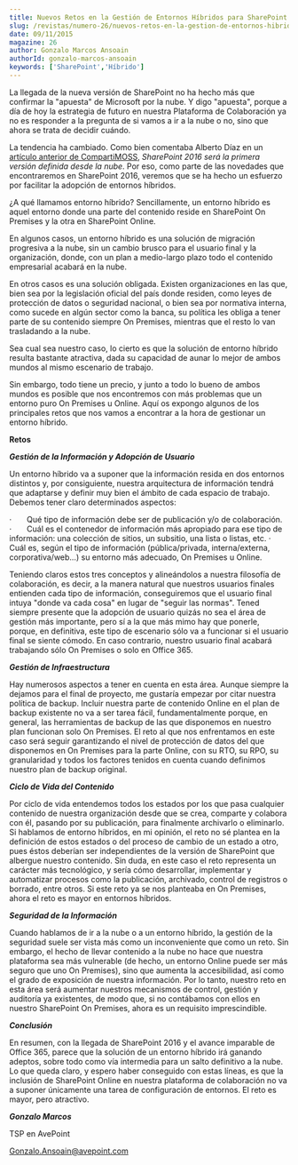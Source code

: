 ```yaml
---
title: Nuevos Retos en la Gestión de Entornos Híbridos para SharePoint 2016
slug: /revistas/numero-26/nuevos-retos-en-la-gestion-de-entornos-hibridos-para-sharepoint-2016
date: 09/11/2015
magazine: 26
author: Gonzalo Marcos Ansoain
authorId: gonzalo-marcos-ansoain
keywords: ['SharePoint','Híbrido']
---
```






La llegada de la nueva versión de SharePoint no ha hecho más que confirmar la "apuesta" de Microsoft por la nube. Y digo "apuesta", porque a día de hoy la estrategia de futuro en nuestra Plataforma de Colaboración ya no es responder a la pregunta de si vamos a ir a la nube o no, sino que ahora se trata de decidir cuándo.

La tendencia ha cambiado. Como bien comentaba Alberto Díaz en un [artículo anterior de CompartiMOSS](/revistas/numero-24/que-sabemos-de-sharepoint-2016), *SharePoint 2016 será la primera versión definida desde la nube*. Por eso, como parte de las novedades que encontraremos en SharePoint 2016, veremos que se ha hecho un esfuerzo por facilitar la adopción de entornos híbridos.

¿A qué llamamos entorno híbrido? Sencillamente, un entorno híbrido es aquel entorno donde una parte del contenido reside en SharePoint On Premises y la otra en SharePoint Online.

En algunos casos, un entorno híbrido es una solución de migración progresiva a la nube, sin un cambio brusco para el usuario final y la organización, donde, con un plan a medio-largo plazo todo el contenido empresarial acabará en la nube.

En otros casos es una solución obligada. Existen organizaciones en las que, bien sea por la legislación oficial del país donde residen, como leyes de protección de datos o seguridad nacional, o bien sea por normativa interna, como sucede en algún sector como la banca, su política les obliga a tener parte de su contenido siempre On Premises, mientras que el resto lo van trasladando a la nube.

Sea cual sea nuestro caso, lo cierto es que la solución de entorno híbrido resulta bastante atractiva, dada su capacidad de aunar lo mejor de ambos mundos al mismo escenario de trabajo.

Sin embargo, todo tiene un precio, y junto a todo lo bueno de ambos mundos es posible que nos encontremos con más problemas que un entorno puro On Premises u Online. Aquí os expongo algunos de los principales retos que nos vamos a encontrar a la hora de gestionar un entorno híbrido.

**Retos**

***Gestión de la Información y Adopción de Usuario***

Un entorno híbrido va a suponer que la información resida en dos entornos distintos y, por consiguiente, nuestra arquitectura de información tendrá que adaptarse y definir muy bien el ámbito de cada espacio de trabajo. Debemos tener claro determinados aspectos:

·       Qué tipo de información debe ser de publicación y/o de colaboración.
·       Cuál es el contenedor de información más apropiado para ese tipo de información: una colección de sitios, un subsitio, una lista o listas, etc.
·       Cuál es, según el tipo de información (pública/privada, interna/externa, corporativa/web…) su entorno más adecuado, On Premises u Online.

Teniendo claros estos tres conceptos y alineándolos a nuestra filosofía de colaboración, es decir, a la manera natural que nuestros usuarios finales entienden cada tipo de información, conseguiremos que el usuario final intuya "donde va cada cosa" en lugar de "seguir las normas". Tened siempre presente que la adopción de usuario quizás no sea el área de gestión más importante, pero sí a la que más mimo hay que ponerle, porque, en definitiva, este tipo de escenario sólo va a funcionar si el usuario final se siente cómodo. En caso contrario, nuestro usuario final acabará trabajando sólo On Premises o solo en Office 365.

***Gestión de Infraestructura***

Hay numerosos aspectos a tener en cuenta en esta área. Aunque siempre la dejamos para el final de proyecto, me gustaría empezar por citar nuestra política de backup. Incluir nuestra parte de contenido Online en el plan de backup existente no va a ser tarea fácil, fundamentalmente porque, en general, las herramientas de backup de las que disponemos en nuestro plan funcionan solo On Premises. El reto al que nos enfrentamos en este caso será seguir garantizando el nivel de protección de datos del que disponemos en On Premises para la parte Online, con su RTO, su RPO, su granularidad y todos los factores tenidos en cuenta cuando definimos nuestro plan de backup original.

***Ciclo de Vida del Contenido***

Por ciclo de vida entendemos todos los estados por los que pasa cualquier contenido de nuestra organización desde que se crea, comparte y colabora con él, pasando por su publicación, para finalmente archivarlo o eliminarlo. Si hablamos de entorno híbridos, en mi opinión, el reto no sé plantea en la definición de estos estados o del proceso de cambio de un estado a otro, pues éstos deberían ser independientes de la versión de SharePoint que albergue nuestro contenido. Sin duda, en este caso el reto representa un carácter más tecnológico, y sería cómo desarrollar, implementar y automatizar procesos como la publicación, archivado, control de registros o borrado, entre otros. Si este reto ya se nos planteaba en On Premises, ahora el reto es mayor en entornos híbridos.

***Seguridad de la Información***

Cuando hablamos de ir a la nube o a un entorno híbrido, la gestión de la seguridad suele ser vista más como un inconveniente que como un reto. Sin embargo, el hecho de llevar contenido a la nube no hace que nuestra plataforma sea más vulnerable (de hecho, un entorno Online puede ser más seguro que uno On Premises), sino que aumenta la accesibilidad, así como el grado de exposición de nuestra información. Por lo tanto, nuestro reto en esta área será aumentar nuestros mecanismos de control, gestión y auditoría ya existentes, de modo que, si no contábamos con ellos en nuestro SharePoint On Premises, ahora es un requisito imprescindible.

***Conclusión***

En resumen, con la llegada de SharePoint 2016 y el avance imparable de Office 365, parece que la solución de un entorno híbrido irá ganando adeptos, sobre todo como vía intermedia para un salto definitivo a la nube. Lo que queda claro, y espero haber conseguido con estas líneas, es que la inclusión de SharePoint Online en nuestra plataforma de colaboración no va a suponer únicamente una tarea de configuración de entornos. El reto es mayor, pero atractivo.



***Gonzalo Marcos***

TSP en AvePoint

Gonzalo.Ansoain@avepoint.com​

